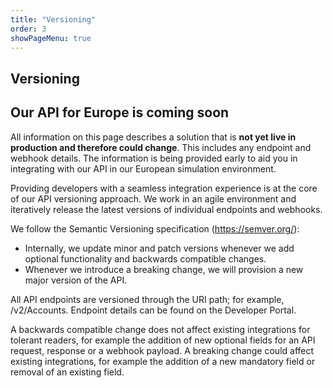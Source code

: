 ```yaml
---
title: "Versioning"
order: 3
showPageMenu: true
---
```





## Versioning

<Callout colour="green"><h2>Our API for Europe is coming soon</h2><p>All information on this page describes a solution that is <strong>not yet live in production and therefore could change</strong>. This includes any endpoint and webhook details. The information is being provided early to aid you in integrating with our API in our European simulation environment.</p>
</Callout>

Providing developers with a seamless integration experience is at the core of our API versioning approach. We work in an agile environment and iteratively release the latest versions of individual endpoints and webhooks.

We follow the Semantic Versioning specification (https://semver.org/):

- Internally, we update minor and patch versions whenever we add optional functionality and backwards compatible changes.
- Whenever we introduce a breaking change, we will provision a new major version of the API.

All API endpoints are versioned through the URI path; for example, /v2/Accounts. Endpoint details can be found on the Developer Portal.

A backwards compatible change does not affect existing integrations for tolerant readers, for example the addition of new optional fields for an API request, response or a webhook payload. A breaking change could affect existing integrations, for example the addition of a new mandatory field or removal of an existing field.
